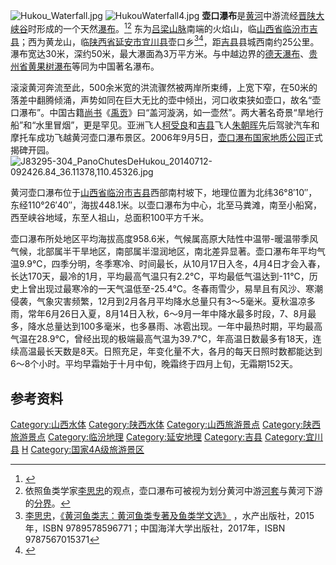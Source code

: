 [[File:Hukou_Waterfall.jpg|thumb]]
[[File:HukouWaterfall4.jpg|thumb]]
{{coord|36.14883|110.44394|display=title|format=dms}}
{{more|壶口瀑布国家地质公园}}
'''壶口瀑布'''是[[黄河|黄河]]中游流经[[晋陕大峡谷|晋陕大峡谷]]时形成的一个天然[[瀑布|瀑布]]。<ref>{{Cite web |url=http://www.cma.gov.cn/2011xzt/2017zt/2017_24st/sj/xw/201710/t20171020_452120.html |title=中国气象报社：壶口瀑布 |access-date=2018-07-18 |archive-date=2021-01-20 |archive-url=https://web.archive.org/web/20210120114907/http://www.cma.gov.cn/2011xzt/2017zt/2017_24st/sj/xw/201710/t20171020_452120.html }}</ref><ref>依照鱼类学家[[李思忠_(鱼类学家)|李思忠]]的观点，壶口瀑布可被视为划分黄河中游[[河套|河套]]与黄河下游的[[黄河#分界|分界]]。</ref> 东为[[吕梁山脉|吕梁山脉]]南端的火焰山，临[[山西省|山西省]][[临汾市|临汾市]][[吉县|吉县]]；西为黄龙山，临[[陕西省|陕西省]][[延安市|延安市]][[宜川县|宜川县]]壶口乡<ref name="Fishes_YR">[[李思忠_(鱼类学家)|李思忠]]，[https://openlibrary.org/books/OL25879703M/Fishes_of_the_Yellow_River_and_Beyond 《黄河鱼类志：黄河鱼类专著及鱼类学文选》] {{Wayback|url=https://openlibrary.org/books/OL25879703M/Fishes_of_the_Yellow_River_and_Beyond |date=20210215031550 }}，水产出版社，2015年，ISBN 9789578596771；中国海洋大学出版社，2017年，ISBN 9787567015371</ref><ref>{{Cite web |url=http://www.yidianzixun.com/article/0Rwvk9yV |title=母亲河中最亮的风景——来过，便不曾离开 |access-date=2020-11-26 |archive-date=2021-03-05 |archive-url=https://web.archive.org/web/20210305055533/http://www.yidianzixun.com/article/0Rwvk9yV }}</ref>，距[[吉县|吉县]]县城西南约25公里。瀑布宽达30米，深约50米，最大瀑面為3万平方米。与中越边界的[[德天瀑布|德天瀑布]]、[[贵州省|贵州省]][[黄果树瀑布|黄果树瀑布]]等同为中国著名瀑布。

滚滚黄河奔流至此，500余米宽的洪流骤然被两岸所束缚，上宽下窄，在50米的落差中翻腾倾涌，声势如同在巨大无比的壶中倾出，河口收束狭如壶口，故名“壶口瀑布”。中国古籍[[尚书_(书)|尚书]]《[[禹贡|禹贡]]》曰“盖河漩涡，如一壶然”。两大著名奇景“旱地行船”和“水里冒烟”，更是罕见。亚洲飞人[[柯受良|柯受良]]和[[吉县|吉县]]飞人[[朱朝晖|朱朝晖]]先后驾驶汽车和摩托车成功飞越黄河壶口瀑布景区。2006年9月5日，[[壶口瀑布国家地质公园|壶口瀑布国家地质公园]]正式揭碑开园。
[[File:J83295-304_PanoChutesDeHukou_20140712-092426.84_36.11378,110.45326.jpg|thumb]]

黄河壶口瀑布位于[[山西省|山西省]][[临汾市|临汾市]][[吉县|吉县]]西部南村坡下，地理位置为北纬36°8′10″，东经110°26′40″，海拔448.1米。以壶口瀑布为中心，北至马粪滩，南至小船窝，西至峡谷地域，东至人祖山，总面积100平方千米。

壶口瀑布所处地区平均海拔高度958.6米，气候属高原大陆性中温带-暖温带季风气候，北部属半干旱地区，南部属半湿润地区，南北差异显著。壶口瀑布年平均气温9.9℃，四季分明，冬季寒冷、时间最长，从10月17日入冬，4月4日才会入春，长达170天，最冷的1月，平均最高气温只有2.2℃，平均最低气温达到-11℃，历史上曾出现过最寒冷的一天气温低至-25.4℃。冬春雨雪少，易旱且有风沙、寒潮侵袭，气象灾害频繁，12月到2月各月平均降水总量只有3～5毫米。夏秋温凉多雨，常年6月26日入夏，8月14日入秋，6～9月一年中降水最多时段，7、8月最多，降水总量达到100多毫米，也多暴雨、冰雹出现。一年中最热时期，平均最高气温在28.9℃，曾经出现的极端最高气温为39.7℃，年高温日数最多有18天，连续高温最长天数是8天。日照充足，年变化量不大，各月的每天日照时数都能达到6～8个小时。平均早霜始于十月中旬，晚霜终于四月上旬，无霜期152天。

== 参考资料 ==
{{reflist}}

{{中国瀑布}}
{{中国国家地质公园}}
{{Shanxi topics}}

{{DEFAULTSORT:Hukou}}
[[Category:山西水体|Category:山西水体]]
[[Category:陕西水体|Category:陕西水体]]
[[Category:山西旅游景点|Category:山西旅游景点]]
[[Category:陕西旅游景点|Category:陕西旅游景点]]
[[Category:临汾地理|Category:临汾地理]]
[[Category:延安地理|Category:延安地理]]
[[Category:吉县|Category:吉县]]
[[Category:宜川县|Category:宜川县]]
[[Category:黃河|H]]
[[Category:国家4A级旅游景区|Category:国家4A级旅游景区]]